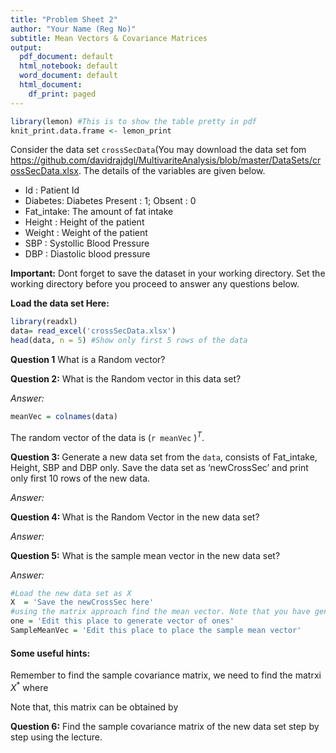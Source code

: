 ```yaml
---
title: "Problem Sheet 2"
author: "Your Name (Reg No)"
subtitle: Mean Vectors & Covariance Matrices
output:
  pdf_document: default
  html_notebook: default
  word_document: default
  html_document:
    df_print: paged
---
```


```r
library(lemon) #This is to show the table pretty in pdf
knit_print.data.frame <- lemon_print
```

Consider the data set `crossSecData`(You may download the data set fom [https://github.com/davidrajdgl/MultivariteAnalysis/blob/master/DataSets/crossSecData.xlsx](https://github.com/davidrajdgl/MultivariteAnalysis/blob/master/DataSets/crossSecData.xlsx). The details of the variables are given below. 

- Id : Patient Id
- Diabetes: Diabetes Present : 1; Obsent : 0
- Fat_intake: The amount of fat intake
- Height : Height of the patient
- Weight : Weight of the patient
- SBP : Systollic Blood Pressure
- DBP : Diastolic blood pressure

**Important:** Dont forget to save the dataset in your working directory. Set the working directory before you proceed to answer any questions below. 


**Load the data set Here:**
```r
library(readxl)
data= read_excel('crossSecData.xlsx')
head(data, n = 5) #Show only first 5 rows of the data
```

**Question 1** What is a Random vector?



**Question 2:** What is the Random vector in this data set?

*Answer:*

```r
meanVec = colnames(data)
```

The random vector of the data is  (`r meanVec` )$^T$.

**Question 3: **  Generate a new data set from the `data`, consists of Fat_intake, Height, SBP and DBP only. Save the data set as 'newCrossSec' and print only first 10 rows of the new data. 

*Answer:*  


**Question 4: ** What is the Random Vector in the new data set?

*Answer:*  

**Question 5:**  What is the sample mean vector in the new data set? 

*Answer:*  
```r
#Load the new data set as X 
X  = 'Save the newCrossSec here'
#using the matrix approach find the mean vector. Note that you have generate a vector of all ones. Hint: vector of all 2's can be acheived by `rep(2, 100)`
one = 'Edit this place to generate vector of ones'
SampleMeanVec = 'Edit this place to place the sample mean vector'
```


#### Some useful hints: 

Remember to find the sample covariance matrix, we need to find the matrxi $X^*$ where 


\begin{equation}
X^* = \begin{pmatrix}
X_{11} - \overline{X_1} & X_{12} - \overline{X_2} & \dots & X_{1p} - \overline{X_p} \\
X_{21} - \overline{X_1} & X_{22} - \overline{X_2} & \dots & X_{2p} - \overline{X_p} \\
\vdots                  & \vdots                  & \ddots& \vdots                  \\
X_{n1} - \overline{X_1} & X_{n2} - \overline{X_2} & \dots & X_{np} - \overline{X_p} \\
\end{pmatrix}
\end{equation}

Note that, this matrix can be obtained by 

\begin{align}
X^* & = 
\begin{pmatrix}
X_{11} -\overline{X_1} & X_{12} - \overline{X_2} & \dots & X_{1p} - \overline{X_p} \\
X_{21} -\overline{X_1} & X_{22} - \overline{X_2} & \dots & X_{2p} - \overline{X_p} \\
\vdots                & \vdots                  & \ddots& \vdots                  \\
X_{n1} -\overline{X_1} & X_{n2} - \overline{X_2} & \dots & X_{np} - \overline{X_p} \\
\end{pmatrix}\\
& =
\begin{pmatrix}
X_{11} & X_{12} & \dots & X_{1p} \\
X_{21} & X_{22} & \dots & X_{2p} \\
\vdots& \vdots & \ddots & \vdots  \\
X_{n1} & X_{n2}  & \dots & X_{np}  \\
\end{pmatrix} - 
\begin{pmatrix}
\overline{X_1} & \overline{X_2} & \dots & \overline{X_p} \\
\overline{X_1} & \overline{X_2} & \dots & \overline{X_p} \\
\vdots         & \vdots         & \ddots& \vdots         \\
\overline{X_1} & \overline{X_2} & \dots &  \overline{X_p} \\
\end{pmatrix}\\ 
 & =
\begin{pmatrix}
X_{11} & X_{12} & \dots & X_{1p} \\
X_{21} & X_{22} & \dots & X_{2p} \\
\vdots& \vdots & \ddots & \vdots  \\
X_{n1} & X_{n2}  & \dots & X_{np}  \\
\end{pmatrix} - 
\begin{pmatrix}
1 \\ 1 \\ \vdots \\ 1 
\end{pmatrix}_{n\times 1}
\begin{pmatrix} 
\overline{X_1} & \overline{X_2} & \dots & \overline{X_p} 
\end{pmatrix}_{1\times p}
\end{align}




**Question 6:** Find the sample covariance matrix of the new data set step by step using the lecture. 







